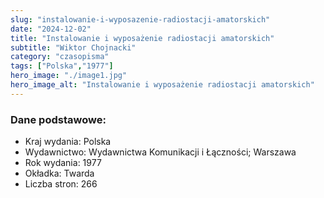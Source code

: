```yaml
---
slug: "instalowanie-i-wyposazenie-radiostacji-amatorskich"
date: "2024-12-02"
title: "Instalowanie i wyposażenie radiostacji amatorskich"
subtitle: "Wiktor Chojnacki"
category: "czasopisma"
tags: ["Polska","1977"]
hero_image: "./image1.jpg"
hero_image_alt: "Instalowanie i wyposażenie radiostacji amatorskich"
---
```


### Dane podstawowe:

- Kraj wydania: Polska
- Wydawnictwo: Wydawnictwa Komunikacji i Łączności; Warszawa
- Rok wydania: 1977
- Okładka: Twarda
- Liczba stron: 266
